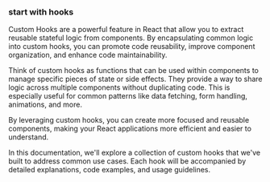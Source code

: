 ### start with hooks

Custom Hooks are a powerful feature in React that allow you to extract reusable stateful logic from components.
By encapsulating common logic into custom hooks, you can promote code reusability, improve component organization, and enhance code maintainability.

Think of custom hooks as functions that can be used within components to manage specific pieces of state or side effects. They provide a way to share logic across multiple components without duplicating code. This is especially useful for common patterns like data fetching, form handling, animations, and more.

By leveraging custom hooks, you can create more focused and reusable components, making your React applications more efficient and easier to understand.

In this documentation, we'll explore a collection of custom hooks that we've built to address common use cases. Each hook will be accompanied by detailed explanations, code examples, and usage guidelines.
